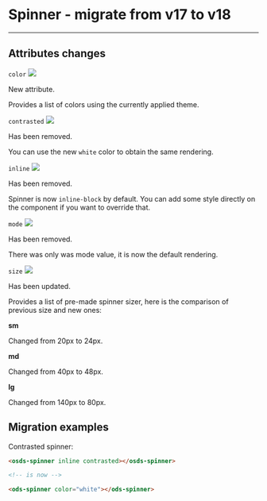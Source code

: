 
<Meta of={SpinnerStories} name='Migration From 17.x' />

# Spinner - migrate from v17 to v18

***

## Attributes changes

`color` <img src="https://img.shields.io/badge/new-008000" />

New attribute.

Provides a list of colors using the currently applied theme.

`contrasted` <img src="https://img.shields.io/badge/removed-FF0000" />

Has been removed.

You can use the new `white` color to obtain the same rendering.

`inline` <img src="https://img.shields.io/badge/removed-FF0000" />

Has been removed.

Spinner is now `inline-block` by default.
You can add some style directly on the component if you want to override that.

`mode` <img src="https://img.shields.io/badge/removed-FF0000" />

Has been removed.

There was only was mode value, it is now the default rendering.

`size` <img src="https://img.shields.io/badge/updated-00FFFF" />

Has been updated.

Provides a list of pre-made spinner sizer, here is the comparison of previous size and new ones:

**sm**

Changed from 20px to 24px.

**md**

Changed from 40px to 48px.

**lg**

Changed from 140px to 80px.

## Migration examples

Contrasted spinner:
```html
<osds-spinner inline contrasted></osds-spinner>

<!-- is now -->

<ods-spinner color="white"></ods-spinner>
```
